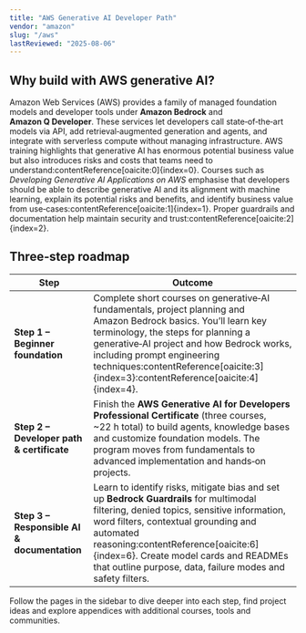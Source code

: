 ```yaml
---
title: "AWS Generative AI Developer Path"
vendor: "amazon"
slug: "/aws"
lastReviewed: "2025-08-06"
---
```



<VendorLanding vendor="amazon" />

## Why build with AWS generative AI?

Amazon Web Services (AWS) provides a family of managed foundation models and developer tools under **Amazon Bedrock** and **Amazon Q Developer**.  These services let developers call state‑of‑the‑art models via API, add retrieval‑augmented generation and agents, and integrate with serverless compute without managing infrastructure.  AWS training highlights that generative AI has enormous potential business value but also introduces risks and costs that teams need to understand:contentReference[oaicite:0]{index=0}.  Courses such as *Developing Generative AI Applications on AWS* emphasise that developers should be able to describe generative AI and its alignment with machine learning, explain its potential risks and benefits, and identify business value from use‑cases:contentReference[oaicite:1]{index=1}.  Proper guardrails and documentation help maintain security and trust:contentReference[oaicite:2]{index=2}.

## Three‑step roadmap

| Step | Outcome |
|------|---------|
| **Step 1 – Beginner foundation** | Complete short courses on generative‑AI fundamentals, project planning and Amazon Bedrock basics.  You’ll learn key terminology, the steps for planning a generative‑AI project and how Bedrock works, including prompt engineering techniques:contentReference[oaicite:3]{index=3}:contentReference[oaicite:4]{index=4}. |
| **Step 2 – Developer path & certificate** | Finish the **AWS Generative AI for Developers Professional Certificate** (three courses, ~22 h total) to build agents, knowledge bases and customize foundation models.  The program moves from fundamentals to advanced implementation and hands‑on projects. |
| **Step 3 – Responsible AI & documentation** | Learn to identify risks, mitigate bias and set up **Bedrock Guardrails** for multimodal filtering, denied topics, sensitive information, word filters, contextual grounding and automated reasoning:contentReference[oaicite:6]{index=6}.  Create model cards and READMEs that outline purpose, data, failure modes and safety filters. |

Follow the pages in the sidebar to dive deeper into each step, find project ideas and explore appendices with additional courses, tools and communities.
